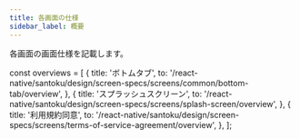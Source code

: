 ```yaml
---
title: 各画面の仕様
sidebar_label: 概要
---
```


各画面の画面仕様を記載します。

<!-- textlint-disable ja-technical-writing/sentence-length,ja-technical-writing/max-comma,ja-spacing/ja-no-space-around-parentheses,jtf-style/3.3.かっこ類と隣接する文字の間のスペースの有無,ja-technical-writing/ja-no-mixed-period,ja-technical-writing/no-unmatched-pair -->

const overviews = [
  {
    title: 'ボトムタブ',
    to: '/react-native/santoku/design/screen-specs/screens/common/bottom-tab/overview',
  },
  {
    title: 'スプラッシュスクリーン',
    to: '/react-native/santoku/design/screen-specs/screens/splash-screen/overview',
  },
  {
    title: '利用規約同意',
    to: '/react-native/santoku/design/screen-specs/screens/terms-of-service-agreement/overview',
  },
];

<PageList overviews={overviews} colSize={12} />

<!-- textlint-enable ja-technical-writing/sentence-length,ja-technical-writing/max-comma,ja-spacing/ja-no-space-around-parentheses,jtf-style/3.3.かっこ類と隣接する文字の間のスペースの有無,ja-technical-writing/ja-no-mixed-period,ja-technical-writing/no-unmatched-pair -->
